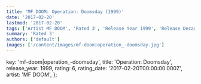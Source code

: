 ```yaml
---
title: 'MF DOOM: Operation: Doomsday (1999)'
date: '2017-02-20'
lastmod: '2017-02-20'
tags: ['Artist MF DOOM', 'Rated 3', 'Release Year 1999', 'Release Decade 1990']
summary: 'Rated 3'
authors: ['default']
images: ['/content/images/mf-doom|operation_-doomsday.jpg']
---
```


  key: 'mf-doom|operation_-doomsday',
  title: 'Operation: Doomsday',
  release_year: 1999,
  rating: 6,
  rating_date: '2017-02-20T00:00:00.000Z',
  artist: 'MF DOOM',
};

<MusicRating data={data} />
